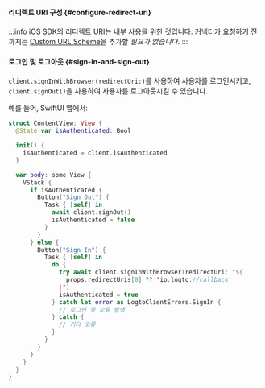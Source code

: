 
<SignInFlowSummary />

#### 리디렉트 URI 구성 \{#configure-redirect-uri}

<ConfigureRedirectUri figureSrc={redirectUriFigure} redirectUri="io.logto://callback" />

:::info
iOS SDK의 리디렉트 URI는 내부 사용을 위한 것입니다. 커넥터가 요청하기 전까지는 [Custom URL Scheme](https://developer.apple.com/documentation/xcode/defining-a-custom-url-scheme-for-your-app)을 추가할 _필요가 없습니다_.
:::

#### 로그인 및 로그아웃 \{#sign-in-and-sign-out}

<SignInNote calling=".signInWithBrowser(redirectUri:)" />

`client.signInWithBrowser(redirectUri:)`를 사용하여 사용자를 로그인시키고, `client.signOut()`을 사용하여 사용자를 로그아웃시킬 수 있습니다.

예를 들어, SwiftUI 앱에서:

```swift title="ContentView.swift"
struct ContentView: View {
  @State var isAuthenticated: Bool

  init() {
    isAuthenticated = client.isAuthenticated
  }

  var body: some View {
    VStack {
      if isAuthenticated {
        Button("Sign Out") {
          Task { [self] in
            await client.signOut()
            isAuthenticated = false
          }
        }
      } else {
        Button("Sign In") {
          Task { [self] in
            do {
              try await client.signInWithBrowser(redirectUri: "${
                props.redirectUris[0] ?? 'io.logto://callback'
              }")
              isAuthenticated = true
            } catch let error as LogtoClientErrors.SignIn {
              // 로그인 중 오류 발생
            } catch {
              // 기타 오류
            }
          }
        }
      }
    }
  }
}
```
